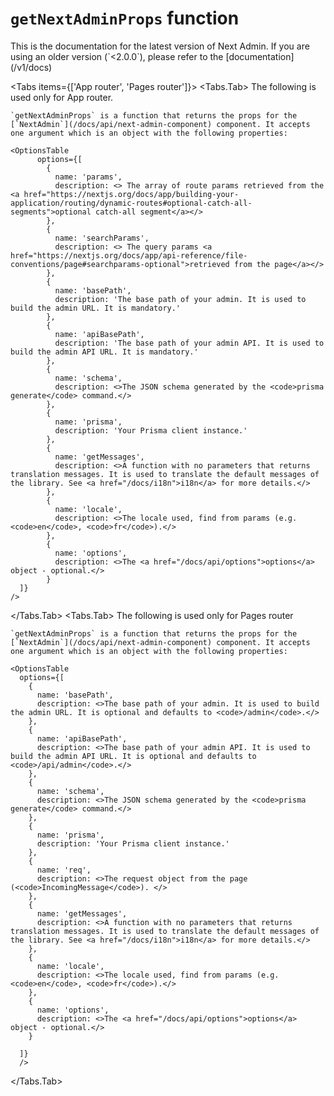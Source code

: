 
# `getNextAdminProps` function

<Callout type="info">
  This is the documentation for the latest version of Next Admin. If you are using an older version (`<2.0.0`), please refer to the [documentation](/v1/docs)
</Callout>

<Tabs items={['App router', 'Pages router']}>
  <Tabs.Tab>
    The following is used only for App router.

    `getNextAdminProps` is a function that returns the props for the [`NextAdmin`](/docs/api/next-admin-component) component. It accepts one argument which is an object with the following properties:

    <OptionsTable
          options={[
            {
              name: 'params',
              description: <> The array of route params retrieved from the <a href="https://nextjs.org/docs/app/building-your-application/routing/dynamic-routes#optional-catch-all-segments">optional catch-all segment</a></>
            },
            {
              name: 'searchParams',
              description: <> The query params <a href="https://nextjs.org/docs/app/api-reference/file-conventions/page#searchparams-optional">retrieved from the page</a></>
            },
            {
              name: 'basePath',
              description: 'The base path of your admin. It is used to build the admin URL. It is mandatory.'
            },
            {
              name: 'apiBasePath',
              description: 'The base path of your admin API. It is used to build the admin API URL. It is mandatory.'
            },
            {
              name: 'schema',
              description: <>The JSON schema generated by the <code>prisma generate</code> command.</>
            },
            {
              name: 'prisma',
              description: 'Your Prisma client instance.'
            },
            {
              name: 'getMessages',
              description: <>A function with no parameters that returns translation messages. It is used to translate the default messages of the library. See <a href="/docs/i18n">i18n</a> for more details.</>
            },
            {
              name: 'locale',
              description: <>The locale used, find from params (e.g. <code>en</code>, <code>fr</code>).</>
            },
            {
              name: 'options',
              description: <>The <a href="/docs/api/options">options</a> object - optional.</>
            }
      ]}
    />

  </Tabs.Tab>
  <Tabs.Tab>
    The following is used only for Pages router

    `getNextAdminProps` is a function that returns the props for the [`NextAdmin`](/docs/api/next-admin-component) component. It accepts one argument which is an object with the following properties:

    <OptionsTable
      options={[
        {
          name: 'basePath',
          description: <>The base path of your admin. It is used to build the admin URL. It is optional and defaults to <code>/admin</code>.</>
        },
        {
          name: 'apiBasePath',
          description: <>The base path of your admin API. It is used to build the admin API URL. It is optional and defaults to <code>/api/admin</code>.</>
        },
        {
          name: 'schema',
          description: <>The JSON schema generated by the <code>prisma generate</code> command.</>
        },
        {
          name: 'prisma',
          description: 'Your Prisma client instance.'
        },
        {
          name: 'req',
          description: <>The request object from the page (<code>IncomingMessage</code>). </>
        },
        {
          name: 'getMessages',
          description: <>A function with no parameters that returns translation messages. It is used to translate the default messages of the library. See <a href="/docs/i18n">i18n</a> for more details.</>
        },
        {
          name: 'locale',
          description: <>The locale used, find from params (e.g. <code>en</code>, <code>fr</code>).</>
        },
        {
          name: 'options',
          description: <>The <a href="/docs/api/options">options</a> object - optional.</>
        }

      ]}
      />

  </Tabs.Tab>
</Tabs>
